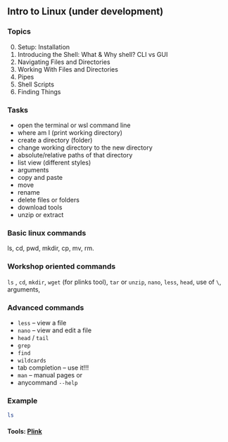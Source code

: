 ## Intro to Linux (under development)

### Topics 

0. Setup: Installation
1. Introducing the Shell: What & Why shell? CLI vs GUI
2. Navigating Files and Directories
3. Working With Files and Directories
4. Pipes 
6. Shell Scripts
7. Finding Things

### Tasks 

- open the terminal or wsl command line
- where am I (print working directory)
- create a directory (folder)
- change working directory to the new directory
- absolute/relative paths of that directory
- list view (different styles)
- arguments
- copy and paste
- move
- rename
- delete files or folders
- download tools
- unzip or extract


### Basic linux commands 
ls, cd, pwd, mkdir, cp, mv, rm.


### Workshop oriented commands

`ls` , `cd`, `mkdir`, `wget` (for plinks tool), `tar` or `unzip`, `nano`, `less`, `head`, use of `\`, arguments,

### Advanced commands

- `less` – view a file
- `nano` – view and edit a file
- `head` / `tail`
- `grep`
- `find`
- `wildcards`
- tab completion – use it!!!
- `man` – manual pages or
- anycommand `--help`

### Example
```bash
ls
```


#### Tools: [Plink](https://zzz.bwh.harvard.edu/plink/dist/plink-latest.zip)

